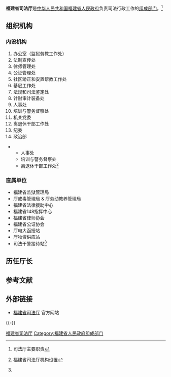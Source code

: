 {{Infobox PRCG
|机构名称=福建省司法厅
|标志1=Red star.svg
|标志1说明=[[s:国务院关于国家行政机关和企业事业单位社会团体印章管理的规定|1999年规定]]：[[印章|印章]][[直径|直径]]4.2厘米，中央刊[[五角星|五角星]]，由[[福建省人司法府|福建省人司法府]]制发。
|职位1=[[厅长|厅长]]
|人员1=[[林玫瑰|林玫瑰]]
|职位2=[[副厅长|副厅长]]
|人员2=黄岩生{{wrap}}庄天从{{wrap}}林德明{{wrap}}李妙君
|人数2=4
|业务上级机构=[[中华人民共和国司法部|中华人民共和国司法部]]
|组织上级机构=[[福建省人民政府|福建省人民政府]]
|机构类型=[[福建省人司法府组成部门|福建省人司法府组成部门]]
|行政级别=正地厅级
|地址1=[[福建省|福建省]][[福州市|福州市]]铜盘后营92号
|网站=福建省司法厅
|网址=https://sft.fujian.gov.cn/
}}

'''福建省司法厅'''是[[中华人民共和国|中华人民共和国]][[福建省人民政府|福建省人民政府]]负责司法行政工作的[[福建省人民政府组成部门|组成部门]]。<ref>{{cite web |url=http://www.fjsf.gov.cn/fjsf/cube.do?task=showDept |title=存档副本 |accessdate=2011年11月1日 |deadurl=yes |archiveurl=https://web.archive.org/web/20111107014031/http://www.fjsf.gov.cn/fjsf/cube.do?task=showDept |archivedate=2011年11月7日 |df= }}司法厅主要职责</ref>
==组织机构==
===内设机构===
#办公室（监狱劳教工作处）
#法制宣传处
#律师管理处
#公证管理处
#社区矫正和安置帮教工作处
#基层工作处
#法规和司法鉴定处
#计财审计装备处
#人事处
#培训与警务督察处
#机关党委
#离退休干部工作处
#纪委
#政治部
**人事处
**培训与警务督察处
**离退休干部工作处<ref name="#1">{{cite web |url=http://www.fjsf.gov.cn/fjsf/cube.do?task=detpIntros |title=存档副本 |accessdate=2011年11月1日 |deadurl=yes |archiveurl=https://web.archive.org/web/20111107014026/http://www.fjsf.gov.cn/fjsf/cube.do?task=detpIntros |archivedate=2011年11月7日 |df= }}福建省司法厅机构设置</ref>

===直属单位===
*福建省监狱管理局
*厅戒毒管理局 & 厅劳动教养管理局
*福建省法律援助中心
*福建省148指挥中心
*福建省律师协会
*福建省公证协会
*厅电大函授站
*厅物资供应站
*司法干警接待站<ref name="#1"/>


==历任厅长==


== 参考文献 ==
{{Reflist|2}}

== 外部链接 ==
* [https://web.archive.org/web/20111101074924/http://www.fjsf.gov.cn/ 福建省司法厅] 官方网站

{{-}}
{{福建省人民政府}}
[[Category:福建省司法厅|]]
[[Category:福建省人民政府组成部门|Category:福建省人民政府组成部门]]